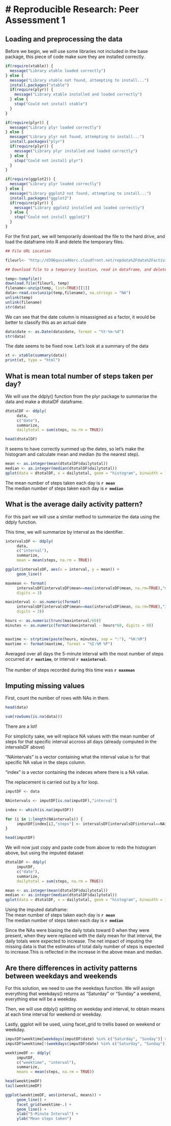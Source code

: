 # Reproducible Research: Peer Assessment 1
==============================================

## Loading and preprocessing the data

Before we begin, we will use some libraries not included in the base package, this piece of code make sure they are installed correctly.

```r
if(require(xtable)) {
  message("Library xtable loaded correctly")
} else {
  message("Library xtable not found, attempting to install...")
  install.packages("xtable")
  if(require(plyr)) {
    message("Library xtable installed and loaded correctly")
  } else {
    stop("Could not install xtable")
  }
}

if(require(plyr)) {
  message("Library plyr loaded correctly")
} else {
  message("Library plyr not found, attempting to install...")
  install.packages("plyr")
  if(require(plyr)) {
    message("Library plyr installed and loaded correctly")
  } else {
    stop("Could not install plyr")
  }
}

if(require(ggplot2)) {
  message("Library plyr loaded correctly")
} else {
  message("Library ggplot2 not found, attempting to install...")
  install.packages("ggplot2")
  if(require(plyr)) {
    message("Library ggplot2 installed and loaded correctly")
  } else {
    stop("Could not install ggplot2")
  }
}
```


For the first part, we will temporarily download the file to the hard drive, and load the dataframe into R and delete the temporary files.

```r
## File URL Location

fileurl<- "http://d396qusza40orc.cloudfront.net/repdata%2Fdata%2Factivity.zip"

## Download file to a temporary location, read in dataframe, and delete tempfile

temp<-tempfile()
download.file(fileurl, temp)
filename<-unzip(temp, list=TRUE)[[1]]
data<-read.csv(unzip(temp,filename), na.strings = "NA")
unlink(temp)
unlink(filename)
str(data)
```

We can see that the date column is misassigned as a factor, it would be better to classify this as an actual date

```r
data$date <- as.Date(data$date, format = "%Y-%m-%d")
str(data)
```

The date seems to be fixed now. Let's look at a summary of the data

```r
xt <- xtable(summary(data))
print(xt, type = "html")
```


## What is mean total number of steps taken per day?

We will use the ddply() function from the plyr package to summarise the data and make a dtotalDF dataframe. 

```r

dtotalDF <- ddply(
     data, 
     c("date"), 
     summarize, 
     dailytotal = sum(steps, na.rm = TRUE))

head(dtotalDF)
```

It seems to have correctly summed up the dates, so let's make the histogram and calculate mean and median (to the nearest step).

```r
mean <- as.integer(mean(dtotalDF$dailytotal))
median <- as.integer(median(dtotalDF$dailytotal))
qplot(data = dtotalDF, x = dailytotal, geom = "histogram", binwidth = 1000)
```

The mean number of steps taken each day is __`r mean`__  
The median number of steps taken each day is __`r median`__   

## What is the average daily activity pattern?

For this part we will use a similar method to summarize the data using the ddply
function.      

This time, we will summarize by interval as the identifier.
     


```r
intervalsDF <- ddply(
     data, 
     c("interval"), 
     summarize, 
     mean = mean(steps, na.rm = TRUE))

ggplot(intervalsDF, aes(x = interval, y = mean)) +
     geom_line()

maxmean <- format(
     intervalsDF[intervalsDF$mean==max(intervalsDF$mean, na.rm=TRUE),"mean"],
     digits = 3)

maxinterval <- as.numeric(format(
     intervalsDF[intervalsDF$mean==max(intervalsDF$mean, na.rm=TRUE),"interval"],
     digits = 3))

hours <- as.numeric(trunc(maxinterval/60))
minutes <- as.numeric(format(maxinterval - hours*60, digits = 0))


maxtime <- strptime(paste(hours, minutes, sep = ":"), "%H:%M")
maxtime <- format(maxtime, format = "%I:%M %P")

```

Averaged over all days the 5-minute interval with the most number of steps occurred at __`r maxtime`__, or interval __`r maxinterval`__. <br />
<br />
The number of steps recorded during this time was __`r maxmean`__

## Imputing missing values

First, count the number of rows with NAs in them.


```r
head(data)

sum(rowSums(is.na(data)))

```

There are a lot!    

For simplicity sake, we will replace NA values with the mean number of steps for that specific interval accross all days (already computed in the intervalsDF above)  

"NAintervals" is a vector containing what the interval value is for that specific NA value in the steps column.    

"index" is a vector containing the indeces where there is a NA value.

The replacement is carried out by a for loop.


```r

imputDF <- data

NAintervals <- imputDF[is.na(imputDF),"interval"]

index <- which(is.na(imputDF))

for (i in 1:length(NAintervals)) {
     imputDF[index[i],"steps"] <- intervalsDF[intervalsDF$interval==NAintervals[i],"mean"]
}

head(imputDF)
```

We will now just copy and paste code from above to redo the histogram above, but using the imputed dataset

```r
dtotalDF <- ddply(
     imputDF, 
     c("date"), 
     summarize, 
     dailytotal = sum(steps, na.rm = TRUE))

mean <- as.integer(mean(dtotalDF$dailytotal))
median <- as.integer(median(dtotalDF$dailytotal))
qplot(data = dtotalDF, x = dailytotal, geom = "histogram", binwidth = 1000)

```

Using the imputed dataframe:  
The mean number of steps taken each day is __`r mean`__  
The median number of steps taken each day is __`r median`__   

Since the NAs were biasing the daily totals toward 0 when they were present, when they were replaced with the daily mean for that interval, the daily totals were expected to increase. The net impact of imputing the missing data is that the estimates of total daily number of steps is expected to increase.This is reflected in the increase in the above mean and median.

## Are there differences in activity patterns between weekdays and weekends

For this solution, we need to use the weekdays function. We will assign everything that weekdays() returns as "Saturday" or "Sunday" a weekend, everything else will be a weekday.

Then, we will use ddply() splitting on weekday and interval, to obtain means at each time interval for weekend or weekday.  

Lastly, ggplot will be used, using facet_grid to trellis based on weekend or weekday.


```r

imputDF$weektime[weekdays(imputDF$date) %in% c("Saturday", "Sunday")] <- "weekend"
imputDF$weektime[!(weekdays(imputDF$date) %in% c("Saturday", "Sunday"))] <- "weekday"

weektimeDF <- ddply(
     imputDF, 
     c("weektime", "interval"), 
     summarize, 
     means = mean(steps, na.rm = TRUE))

head(weektimeDF)
tail(weektimeDF)

ggplot(weektimeDF, aes(interval, means)) +
     geom_line() +
     facet_grid(weektime~.) +
     geom_line() +
     xlab("5-Minute Interval") +
     ylab("Mean steps taken")

```
